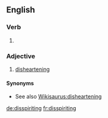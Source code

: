 ==English==

===Verb===
{{head|en|present participle}}

# {{present participle of|disspirit|lang=en}} {{alternative spelling of|dispiriting|lang=en}}

===Adjective===
{{en-adj}}

# [[disheartening]]

====Synonyms====
* See also [[Wikisaurus:disheartening]]

[[de:disspiriting]]
[[fr:disspiriting]]